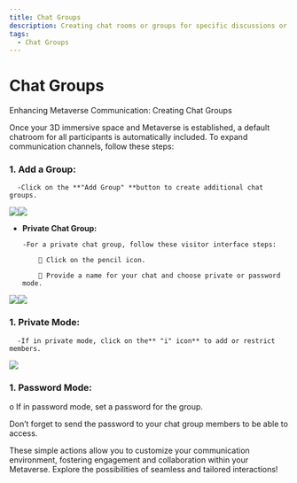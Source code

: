 ```yaml
---
title: Chat Groups
description: Creating chat rooms or groups for specific discussions or topics.
tags:
  - Chat Groups
---
```


# **Chat Groups**

Enhancing Metaverse Communication: Creating Chat Groups

Once your 3D immersive space and Metaverse is established, a default chatroom for all participants is automatically included. To expand communication channels, follow these steps:

### **1.	Add a Group:**

      -Click on the **"Add Group" **button to create additional chat groups.

![](/img/Marvaimages/documentationchat3.jpg)![](/img/Marvaimages/documentationchat4.jpg)

* **Private Chat Group:**

      -For a private chat group, follow these visitor interface steps:

          	Click on the pencil icon.

          	Provide a name for your chat and choose private or password mode.

![](/img/Marvaimages/documentationchat5.jpg)![](</img/Marvaimages/WhatsAppgroup .jpeg>)

### **1.	Private Mode:**

      -If in private mode, click on the** "i" icon** to add or restrict members.

![](/img/Marvaimages/documentationchat6.jpg)

### **1.	Password Mode:**

o	If in password mode, set a password for the group.

Don’t forget to send the password to your chat group members to be able to access.

These simple actions allow you to customize your communication environment, fostering engagement and collaboration within your Metaverse. Explore the possibilities of seamless and tailored interactions!
